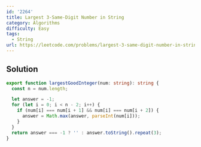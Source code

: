 ```yaml
---
id: '2264'
title: Largest 3-Same-Digit Number in String
category: Algorithms
difficulty: Easy
tags:
  - String
url: https://leetcode.com/problems/largest-3-same-digit-number-in-string
---
```


## Solution

```typescript showLineNumbers
export function largestGoodInteger(num: string): string {
  const n = num.length;

  let answer = -1;
  for (let i = 0; i < n - 2; i++) {
    if (num[i] === num[i + 1] && num[i] === num[i + 2]) {
      answer = Math.max(answer, parseInt(num[i]));
    }
  }
  return answer === -1 ? '' : answer.toString().repeat(3);
}
```

